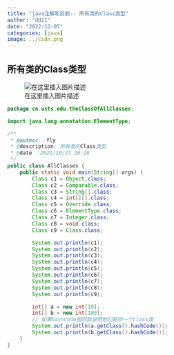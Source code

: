 ```yaml
---
title: "java注解和反射-- 所有类的Class类型"
author: "dd21"
date: "2022-12-05" 
categories: [java]
image: ../csdn.png
---
```



## 所有类的Class类型

![在这里插入图片描述](https://img-blog.csdnimg.cn/0b1a122e9ff44b51a3293b61de6a1502.png?x-oss-process=image/watermark,type_ZHJvaWRzYW5zZmFsbGJhY2s,shadow_50,text_Q1NETiBA5aSn5q-beg==,size_20,color_FFFFFF,t_70,g_se,x_16)

```java
package cn.usts.edu.theClassOfAllClasses;

import java.lang.annotation.ElementType;

/**
 * @author ：fly
 * @description: 所有类的Class类型
 * @date ：2021/10/27 16:26
 */
public class AllClasses {
    public static void main(String[] args) {
        Class c1 = Object.class;
        Class c2 = Comparable.class;
        Class c3 = String[].class;
        Class c4 = int[][].class;
        Class c5 = Override.class;
        Class c6 = ElementType.class;
        Class c7 = Integer.class;
        Class c8 = void.class;
        Class c9 = Class.class;

        System.out.println(c1);
        System.out.println(c2);
        System.out.println(c3);
        System.out.println(c4);
        System.out.println(c5);
        System.out.println(c6);
        System.out.println(c7);
        System.out.println(c8);
        System.out.println(c9);

        int[] a = new int[10];
        int[] b = new int[100];
        // 如果hashcode相同就说明他们是同一个class类
        System.out.println(a.getClass().hashCode());
        System.out.println(b.getClass().hashCode());
    }
}

```


